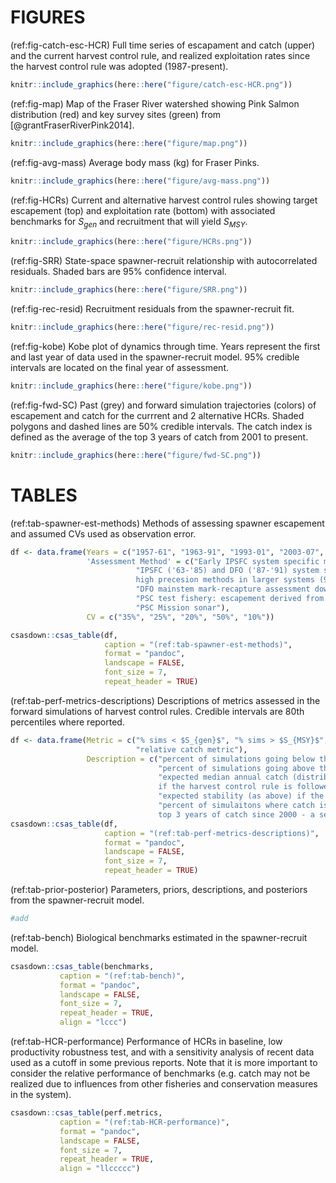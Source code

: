 # FIGURES  

(ref:fig-catch-esc-HCR) Full time series of escapament and catch (upper) and the current harvest control rule, and realized exploitation rates since the harvest control rule was adopted (1987-present).  
```r
knitr::include_graphics(here::here("figure/catch-esc-HCR.png"))
```

(ref:fig-map) Map of the Fraser River watershed showing Pink Salmon distribution (red) and key survey sites (green) from [@grantFraserRiverPink2014].  
```r
knitr::include_graphics(here::here("figure/map.png"))
```

(ref:fig-avg-mass) Average body mass (kg) for Fraser Pinks.  
```r
knitr::include_graphics(here::here("figure/avg-mass.png"))
```

(ref:fig-HCRs) Current and alternative harvest control rules showing target escapement (top) and exploitation rate (bottom) with associated benchmarks for $S_{gen}$ and recruitment that will yield $S_{MSY}$.  
```r
knitr::include_graphics(here::here("figure/HCRs.png"))
```

(ref:fig-SRR) State-space spawner-recruit relationship with autocorrelated residuals. Shaded bars are 95% confidence interval.   
```r
knitr::include_graphics(here::here("figure/SRR.png"))
```

(ref:fig-rec-resid) Recruitment residuals from the spawner-recruit fit.   
```r
knitr::include_graphics(here::here("figure/rec-resid.png"))
```

(ref:fig-kobe) Kobe plot of dynamics through time. Years represent the first and last year of data used in the spawner-recruit model. 95% credible intervals are located on the final year of assessment.  
```r
knitr::include_graphics(here::here("figure/kobe.png"))
```

(ref:fig-fwd-SC) Past (grey) and forward simulation trajectories (colors) of escapement and catch for the currrent and 2 alternative HCRs. Shaded polygons and dashed lines are 50% credible intervals. The catch index is defined as the average of the top 3 years of catch from 2001 to present.   
```r
knitr::include_graphics(here::here("figure/fwd-SC.png"))
```

\clearpage

# TABLES  

(ref:tab-spawner-est-methods) Methods of assessing spawner escapement and assumed CVs used as observation error. 
```r
df <- data.frame(Years = c("1957-61", "1963-91", "1993-01", "2003-07", "2009-present"), 
                 'Assessment Method' = c("Early IPSFC system specific mark-recapture: low tagging effort", 
                            "IPSFC ('63-'85) and DFO ('87-'91) system specific mark-recapture: 
                            high precesion methods in larger systems (90% of stock) and lower precesion in the remainder", 
                            "DFO mainstem mark-recapture assessment downstream of major spawning grounds", 
                            "PSC test fishery: escapement derived from seine boats in marine and catch data", 
                            "PSC Mission sonar"), 
                 CV = c("35%", "25%", "20%", "50%", "10%"))

csasdown::csas_table(df,
                     caption = "(ref:tab-spawner-est-methods)",
                     format = "pandoc",
                     landscape = FALSE,
                     font_size = 7,
                     repeat_header = TRUE)
```

(ref:tab-perf-metrics-descriptions) Descriptions of metrics assessed in the forward simulations of harvest control rules. Credible intervals are 80th percentiles where reported.
```r
df <- data.frame(Metric = c("% sims < $S_{gen}$", "% sims > $S_{MSY}$", "median annual catch", "catch stability (1/CV)", 
                            "relative catch metric"), 
                 Description = c("percent of simulations going below that simulations relative lower benchmark",
                                 "percent of simulations going above that simulations relative upper benchmark",
                                 "expected median annual catch (distribution of medians across years) 
                                 if the harvest control rule is followed",
                                 "expected stability (as above) if the harvest control rule is followed",
                                 "percent of simulaitons where catch is greater than the average of the 
                                 top 3 years of catch since 2000 - a semi-arbitray indicator of a 'good year'"))
csasdown::csas_table(df,
                     caption = "(ref:tab-perf-metrics-descriptions)",
                     format = "pandoc",
                     landscape = FALSE,
                     font_size = 7,
                     repeat_header = TRUE)
```

(ref:tab-prior-posterior) Parameters, priors, descriptions, and posteriors from the spawner-recruit model. 
```r

#add
```

(ref:tab-bench) Biological benchmarks estimated in the spawner-recruit model.  
```r
csasdown::csas_table(benchmarks,
           caption = "(ref:tab-bench)",
           format = "pandoc",
           landscape = FALSE,
           font_size = 7,
           repeat_header = TRUE, 
           align = "lccc")
```

(ref:tab-HCR-performance) Performance of HCRs in baseline, low productivity robustness test, and with a sensitivity analysis of recent data used as a cutoff in some previous reports. Note that it is more important to consider the relative performance of benchmarks (e.g. catch may not be realized due to influences from other fisheries and conservation measures in the system).  
```r
csasdown::csas_table(perf.metrics,
           caption = "(ref:tab-HCR-performance)",
           format = "pandoc",
           landscape = FALSE,
           font_size = 7,
           repeat_header = TRUE, 
           align = "llccccc")
```

